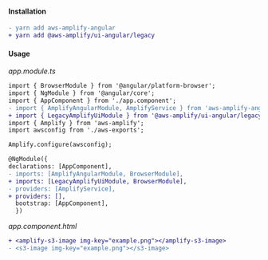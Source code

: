 #### Installation

```diff
- yarn add aws-amplify-angular
+ yarn add @aws-amplify/ui-angular/legacy
```

#### Usage

_app.module.ts_

```diff
import { BrowserModule } from '@angular/platform-browser';
import { NgModule } from '@angular/core';
import { AppComponent } from './app.component';
- import { AmplifyAngularModule, AmplifyService } from 'aws-amplify-angular';
+ import { LegacyAmplifyUiModule } from '@aws-amplify/ui-angular/legacy';
import { Amplify } from 'aws-amplify';
import awsconfig from './aws-exports';

Amplify.configure(awsconfig);

@NgModule({
declarations: [AppComponent],
- imports: [AmplifyAngularModule, BrowserModule],
+ imports: [LegacyAmplifyUiModule, BrowserModule],
- providers: [AmplifyService],
+ providers: [],
  bootstrap: [AppComponent],
  })
```

_app.component.html_

```diff
+ <amplify-s3-image img-key="example.png"></amplify-s3-image>
- <s3-image img-key="example.png"></s3-image>
```
